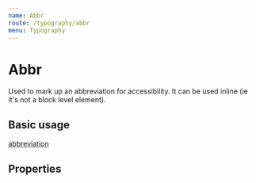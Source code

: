 ```yaml
---
name: Abbr
route: /typography/abbr
menu: Typography
---
```



# Abbr

Used to mark up an abbreviation for accessibility. It can be used inline (ie it's not a block level element).

## Basic usage
<Playground>
    <Abbr title="help text for accessibility">
        abbreviation
    </Abbr>
</Playground>

## Properties
<PropsTable of={Abbr} />